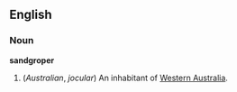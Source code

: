 ==English==
===Noun===
'''sandgroper'''
#(''Australian'', ''jocular'') An inhabitant of [[Western Australia]].